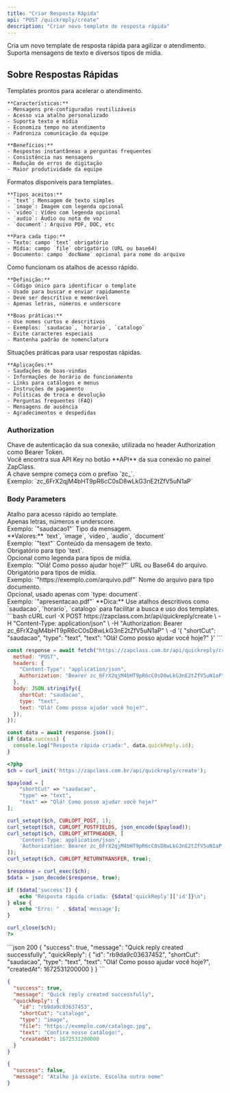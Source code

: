 ```yaml
---
title: "Criar Resposta Rápida"
api: "POST /quickreply/create"
description: "Criar novo template de resposta rápida"
---
```


Cria um novo template de resposta rápida para agilizar o atendimento. Suporta mensagens de texto e diversos tipos de mídia.

## Sobre Respostas Rápidas

<AccordionGroup>
  <Accordion title="O que são Respostas Rápidas" icon="bolt">
    Templates prontos para acelerar o atendimento.

    **Características:**
    - Mensagens pré-configuradas reutilizáveis
    - Acesso via atalho personalizado
    - Suporta texto e mídia
    - Economiza tempo no atendimento
    - Padroniza comunicação da equipe

    **Benefícios:**
    - Respostas instantâneas a perguntas frequentes
    - Consistência nas mensagens
    - Redução de erros de digitação
    - Maior produtividade da equipe

  </Accordion>

  <Accordion title="Tipos de Mensagem Suportados" icon="message">
    Formatos disponíveis para templates.

    **Tipos aceitos:**
    - `text`: Mensagem de texto simples
    - `image`: Imagem com legenda opcional
    - `video`: Vídeo com legenda opcional
    - `audio`: Áudio ou nota de voz
    - `document`: Arquivo PDF, DOC, etc

    **Para cada tipo:**
    - Texto: campo `text` obrigatório
    - Mídia: campo `file` obrigatório (URL ou base64)
    - Documento: campo `docName` opcional para nome do arquivo

  </Accordion>

  <Accordion title="Atalhos (Shortcuts)" icon="keyboard">
    Como funcionam os atalhos de acesso rápido.

    **Definição:**
    - Código único para identificar o template
    - Usado para buscar e enviar rapidamente
    - Deve ser descritivo e memorável
    - Apenas letras, números e underscore

    **Boas práticas:**
    - Use nomes curtos e descritivos
    - Exemplos: `saudacao`, `horario`, `catalogo`
    - Evite caracteres especiais
    - Mantenha padrão de nomenclatura

  </Accordion>

  <Accordion title="Casos de Uso" icon="lightbulb">
    Situações práticas para usar respostas rápidas.

    **Aplicações:**
    - Saudações de boas-vindas
    - Informações de horário de funcionamento
    - Links para catálogos e menus
    - Instruções de pagamento
    - Políticas de troca e devolução
    - Perguntas frequentes (FAQ)
    - Mensagens de ausência
    - Agradecimentos e despedidas

  </Accordion>
</AccordionGroup>

### Authorization

<ParamField path="api_key" type="string" required>
  Chave de autenticação da sua conexão, utilizada no header Authorization como
  Bearer Token. <br />
  Você encontra sua API Key no botão **API** da sua conexão no painel ZapClass. <br />
  A chave sempre começa com o prefixo `zc_`. <br />
  Exemplo: `zc_6FrX2qjM4bHT9pR6cC0sD8wLkG3nE2tZfV5uN1aP`
</ParamField>

### Body Parameters

<ParamField path="shortCut" type="string" required>
  Atalho para acesso rápido ao template. <br />
  Apenas letras, números e underscore. <br />
  Exemplo: `"saudacao1"`
</ParamField>

<ParamField path="type" type="string" required>
  Tipo da mensagem. <br />
  **Valores:** `text`, `image`, `video`, `audio`, `document` <br />
  Exemplo: `"text"`
</ParamField>

<ParamField path="text" type="string">
  Conteúdo da mensagem de texto. <br />
  Obrigatório para tipo `text`. <br />
  Opcional como legenda para tipos de mídia. <br />
  Exemplo: `"Olá! Como posso ajudar hoje?"`
</ParamField>

<ParamField path="file" type="string">
  URL ou Base64 do arquivo. <br />
  Obrigatório para tipos de mídia. <br />
  Exemplo: `"https://exemplo.com/arquivo.pdf"`
</ParamField>

<ParamField path="docName" type="string">
  Nome do arquivo para tipo documento. <br />
  Opcional, usado apenas com `type: document`. <br />
  Exemplo: `"apresentacao.pdf"`
</ParamField>

<Info>
  **Dica:** Use atalhos descritivos como `saudacao`, `horario`, `catalogo` para
  facilitar a busca e uso dos templates.
</Info>

<RequestExample>
```bash cURL
curl -X POST https://zapclass.com.br/api/quickreply/create \
  -H "Content-Type: application/json" \
  -H "Authorization: Bearer zc_6FrX2qjM4bHT9pR6cC0sD8wLkG3nE2tZfV5uN1aP" \
  -d '{
    "shortCut": "saudacao",
    "type": "text",
    "text": "Olá! Como posso ajudar você hoje?"
  }'
```

```javascript JavaScript
const response = await fetch("https://zapclass.com.br/api/quickreply/create", {
  method: "POST",
  headers: {
    "Content-Type": "application/json",
    Authorization: "Bearer zc_6FrX2qjM4bHT9pR6cC0sD8wLkG3nE2tZfV5uN1aP",
  },
  body: JSON.stringify({
    shortCut: "saudacao",
    type: "text",
    text: "Olá! Como posso ajudar você hoje?",
  }),
});

const data = await response.json();
if (data.success) {
  console.log("Resposta rápida criada:", data.quickReply.id);
}
```

```php PHP
<?php
$ch = curl_init('https://zapclass.com.br/api/quickreply/create');

$payload = [
    "shortCut" => "saudacao",
    "type" => "text",
    "text" => "Olá! Como posso ajudar você hoje?"
];

curl_setopt($ch, CURLOPT_POST, 1);
curl_setopt($ch, CURLOPT_POSTFIELDS, json_encode($payload));
curl_setopt($ch, CURLOPT_HTTPHEADER, [
    'Content-Type: application/json',
    'Authorization: Bearer zc_6FrX2qjM4bHT9pR6cC0sD8wLkG3nE2tZfV5uN1aP'
]);
curl_setopt($ch, CURLOPT_RETURNTRANSFER, true);

$response = curl_exec($ch);
$data = json_decode($response, true);

if ($data['success']) {
    echo "Resposta rápida criada: {$data['quickReply']['id']}\n";
} else {
    echo "Erro: " . $data['message'];
}

curl_close($ch);
?>
```

</RequestExample>

<ResponseExample>
```json 200
{
  "success": true,
  "message": "Quick reply created successfully",
  "quickReply": {
    "id": "rb9da9c03637452",
    "shortCut": "saudacao",
    "type": "text",
    "text": "Olá! Como posso ajudar você hoje?",
    "createdAt": 1672531200000
  }
}
```

```json 200
{
  "success": true,
  "message": "Quick reply created successfully",
  "quickReply": {
    "id": "rb9da9c03637453",
    "shortCut": "catalogo",
    "type": "image",
    "file": "https://exemplo.com/catalogo.jpg",
    "text": "Confira nosso catálogo!",
    "createdAt": 1672531200000
  }
}
```

```json 400
{
  "success": false,
  "message": "Atalho já existe. Escolha outro nome"
}
```

</ResponseExample>
